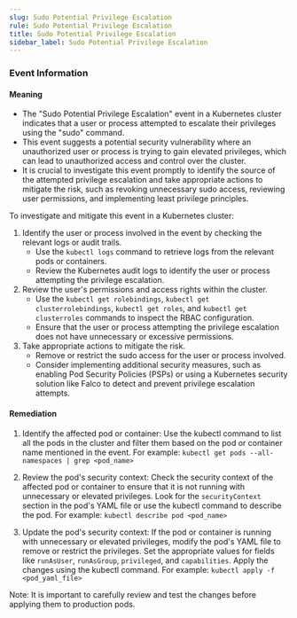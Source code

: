 ```yaml
--- 
slug: Sudo Potential Privilege Escalation
rule: Sudo Potential Privilege Escalation
title: Sudo Potential Privilege Escalation
sidebar_label: Sudo Potential Privilege Escalation
---
```

                   
### Event Information

#### Meaning

- The "Sudo Potential Privilege Escalation" event in a Kubernetes cluster indicates that a user or process attempted to escalate their privileges using the "sudo" command.
- This event suggests a potential security vulnerability where an unauthorized user or process is trying to gain elevated privileges, which can lead to unauthorized access and control over the cluster.
- It is crucial to investigate this event promptly to identify the source of the attempted privilege escalation and take appropriate actions to mitigate the risk, such as revoking unnecessary sudo access, reviewing user permissions, and implementing least privilege principles.

To investigate and mitigate this event in a Kubernetes cluster:
1. Identify the user or process involved in the event by checking the relevant logs or audit trails.
   - Use the `kubectl logs` command to retrieve logs from the relevant pods or containers.
   - Review the Kubernetes audit logs to identify the user or process attempting the privilege escalation.
2. Review the user's permissions and access rights within the cluster.
   - Use the `kubectl get rolebindings`, `kubectl get clusterrolebindings`, `kubectl get roles`, and `kubectl get clusterroles` commands to inspect the RBAC configuration.
   - Ensure that the user or process attempting the privilege escalation does not have unnecessary or excessive permissions.
3. Take appropriate actions to mitigate the risk.
   - Remove or restrict the sudo access for the user or process involved.
   - Consider implementing additional security measures, such as enabling Pod Security Policies (PSPs) or using a Kubernetes security solution like Falco to detect and prevent privilege escalation attempts.

#### Remediation

1. Identify the affected pod or container: Use the kubectl command to list all the pods in the cluster and filter them based on the pod or container name mentioned in the event. For example: `kubectl get pods --all-namespaces | grep <pod_name>`

2. Review the pod's security context: Check the security context of the affected pod or container to ensure that it is not running with unnecessary or elevated privileges. Look for the `securityContext` section in the pod's YAML file or use the kubectl command to describe the pod. For example: `kubectl describe pod <pod_name>`

3. Update the pod's security context: If the pod or container is running with unnecessary or elevated privileges, modify the pod's YAML file to remove or restrict the privileges. Set the appropriate values for fields like `runAsUser`, `runAsGroup`, `privileged`, and `capabilities`. Apply the changes using the kubectl command. For example: `kubectl apply -f <pod_yaml_file>`

Note: It is important to carefully review and test the changes before applying them to production pods.


 
